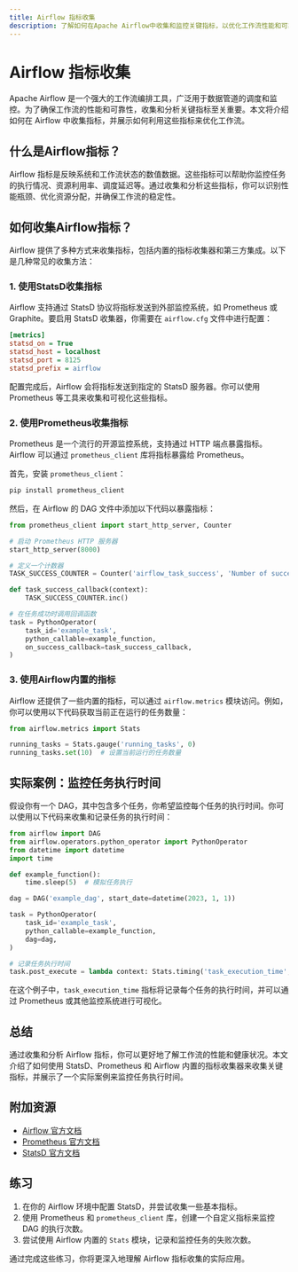 ```yaml
---
title: Airflow 指标收集
description: 了解如何在Apache Airflow中收集和监控关键指标，以优化工作流性能和可靠性。
---
```


# Airflow 指标收集

Apache Airflow 是一个强大的工作流编排工具，广泛用于数据管道的调度和监控。为了确保工作流的性能和可靠性，收集和分析关键指标至关重要。本文将介绍如何在 Airflow 中收集指标，并展示如何利用这些指标来优化工作流。

## 什么是Airflow指标？

Airflow 指标是反映系统和工作流状态的数值数据。这些指标可以帮助你监控任务的执行情况、资源利用率、调度延迟等。通过收集和分析这些指标，你可以识别性能瓶颈、优化资源分配，并确保工作流的稳定性。

## 如何收集Airflow指标？

Airflow 提供了多种方式来收集指标，包括内置的指标收集器和第三方集成。以下是几种常见的收集方法：

### 1. 使用StatsD收集指标

Airflow 支持通过 StatsD 协议将指标发送到外部监控系统，如 Prometheus 或 Graphite。要启用 StatsD 收集器，你需要在 `airflow.cfg` 文件中进行配置：

```ini
[metrics]
statsd_on = True
statsd_host = localhost
statsd_port = 8125
statsd_prefix = airflow
```

配置完成后，Airflow 会将指标发送到指定的 StatsD 服务器。你可以使用 Prometheus 等工具来收集和可视化这些指标。

### 2. 使用Prometheus收集指标

Prometheus 是一个流行的开源监控系统，支持通过 HTTP 端点暴露指标。Airflow 可以通过 `prometheus_client` 库将指标暴露给 Prometheus。

首先，安装 `prometheus_client`：

```bash
pip install prometheus_client
```

然后，在 Airflow 的 DAG 文件中添加以下代码以暴露指标：

```python
from prometheus_client import start_http_server, Counter

# 启动 Prometheus HTTP 服务器
start_http_server(8000)

# 定义一个计数器
TASK_SUCCESS_COUNTER = Counter('airflow_task_success', 'Number of successful tasks')

def task_success_callback(context):
    TASK_SUCCESS_COUNTER.inc()

# 在任务成功时调用回调函数
task = PythonOperator(
    task_id='example_task',
    python_callable=example_function,
    on_success_callback=task_success_callback,
)
```

### 3. 使用Airflow内置的指标

Airflow 还提供了一些内置的指标，可以通过 `airflow.metrics` 模块访问。例如，你可以使用以下代码获取当前正在运行的任务数量：

```python
from airflow.metrics import Stats

running_tasks = Stats.gauge('running_tasks', 0)
running_tasks.set(10)  # 设置当前运行的任务数量
```

## 实际案例：监控任务执行时间

假设你有一个 DAG，其中包含多个任务，你希望监控每个任务的执行时间。你可以使用以下代码来收集和记录任务的执行时间：

```python
from airflow import DAG
from airflow.operators.python_operator import PythonOperator
from datetime import datetime
import time

def example_function():
    time.sleep(5)  # 模拟任务执行

dag = DAG('example_dag', start_date=datetime(2023, 1, 1))

task = PythonOperator(
    task_id='example_task',
    python_callable=example_function,
    dag=dag,
)

# 记录任务执行时间
task.post_execute = lambda context: Stats.timing('task_execution_time', context['duration'])
```

在这个例子中，`task_execution_time` 指标将记录每个任务的执行时间，并可以通过 Prometheus 或其他监控系统进行可视化。

## 总结

通过收集和分析 Airflow 指标，你可以更好地了解工作流的性能和健康状况。本文介绍了如何使用 StatsD、Prometheus 和 Airflow 内置的指标收集器来收集关键指标，并展示了一个实际案例来监控任务执行时间。

## 附加资源

- [Airflow 官方文档](https://airflow.apache.org/docs/)
- [Prometheus 官方文档](https://prometheus.io/docs/)
- [StatsD 官方文档](https://github.com/statsd/statsd)

## 练习

1. 在你的 Airflow 环境中配置 StatsD，并尝试收集一些基本指标。
2. 使用 Prometheus 和 `prometheus_client` 库，创建一个自定义指标来监控 DAG 的执行次数。
3. 尝试使用 Airflow 内置的 `Stats` 模块，记录和监控任务的失败次数。

通过完成这些练习，你将更深入地理解 Airflow 指标收集的实际应用。